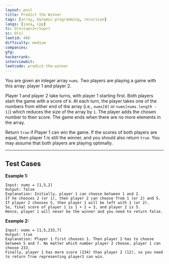 ```yaml
---
layout: post
title: Predict the Winner
tags: [array, dynamic-programming, recursion]
langs: [java, cpp]
tc: O(n<sup>2</sup>)
sc: O(n)
leetid: 486
difficulty: medium
companies: 
gfg: 
hackerrank: 
interviewbit: 
leetcode: predict-the-winner
---
```


You are given an integer array `nums`. Two players are playing a game with this array: player 1 and player 2.

Player 1 and player 2 take turns, with player 1 starting first. 
Both players start the game with a score of `0`. 
At each turn, the player takes one of the numbers from either end of the array (i.e., `nums[0]` or `nums[nums.length - 1]`) 
which reduces the size of the array by `1`. 
The player adds the chosen number to their score. 
The game ends when there are no more elements in the array.

Return `true` if Player 1 can win the game. 
If the scores of both players are equal, then player 1 is still the winner, 
and you should also return `true`. You may assume that both players are playing optimally.

---

## Test Cases

**Example 1:** 
```
Input: nums = [1,5,2]
Output: false
Explanation: Initially, player 1 can choose between 1 and 2. 
If he chooses 2 (or 1), then player 2 can choose from 1 (or 2) and 5. If player 2 chooses 5, then player 1 will be left with 1 (or 2). 
So, final score of player 1 is 1 + 2 = 3, and player 2 is 5. 
Hence, player 1 will never be the winner and you need to return false.
```

**Example 2:** 
```
Input: nums = [1,5,233,7]
Output: true
Explanation: Player 1 first chooses 1. Then player 2 has to choose between 5 and 7. No matter which number player 2 choose, player 1 can choose 233.
Finally, player 1 has more score (234) than player 2 (12), so you need to return True representing player1 can win.
```
